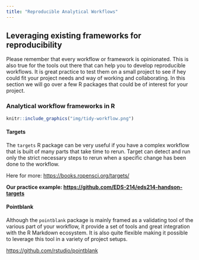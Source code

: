 ```yaml
---
title: "Reproducible Analytical Workflows"
---
```



## Leveraging existing frameworks for reproducibility

Please remember that every workflow or framework is opinionated. This is also true for the tools out there that can help you to develop reproducible workflows. It is great practice to test them on a small project to see if hey could fit your project needs and way of working and collaborating. In this section we will go over a few R packages that could be of interest for your project. 


### Analytical workflow frameworks in R

```r

knitr::include_graphics("img/tidy-workflow.png")
```


#### Targets

The `targets` R package can be very useful if you have a complex workflow that is built of many parts that take time to rerun. Target can detect and run only the strict necessary steps to rerun when a specific change has been done to the workflow.

Here for more: <https://books.ropensci.org/targets/>

**Our practice example: <https://github.com/EDS-214/eds214-handson-targets>**


#### Pointblank

Although the `pointblank` package is mainly framed as a validating tool of the various part of your workflow, it provide a set of tools and great integration with the R Markdown ecosystem. It is also quite flexible making it possible to leverage this tool in a variety of project setups.

<https://github.com/rstudio/pointblank>
